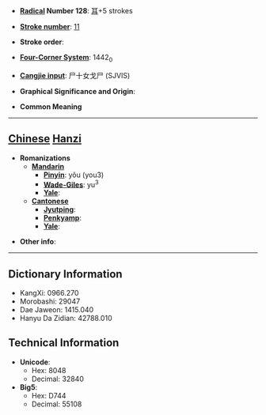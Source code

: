 * '''[[Wiktionary:Chinese radical index| Radical]] Number 128''': [[Wiktionary:Chinese radical index 耳|耳]]+5 strokes

* '''[[Wiktionary:Chinese total strokes index|Stroke number]]''': [[Wiktionary:Chinese total strokes index 11|11]]

* '''Stroke order''': 

* '''[[Wiktionary:Chinese four corner index|Four-Corner System]]''': 1442<sub>0</sub>

* '''[[Wiktionary:Chinese Cangjie index|Cangjie input]]''': 尸十女戈尸 (SJVIS)

* '''Graphical Significance and Origin''': 

* '''Common Meaning'''

----

== [[Chinese]] [[Hanzi]] ==

* '''Romanizations'''
** '''[[Mandarin]]'''
*** '''[[Pinyin]]''': yǒu (you3)
*** '''[[Wade-Giles]]''': yu<sup>3</sup>
*** '''[[Yale]]''': 
** '''[[Cantonese]]'''
*** '''[[Jyutping]]''':
*** '''[[Penkyamp]]''': 
*** '''[[Yale]]''': 

* '''Other info''': 

----

== Dictionary Information ==

* KangXi: 0966.270
* Morobashi: 29047
* Dae Jaweon: 1415.040
* Hanyu Da Zidian: 42788.010

== Technical Information ==

* '''Unicode''':
** Hex: 8048
** Decimal: 32840
* '''Big5''':
** Hex: D744
** Decimal: 55108
